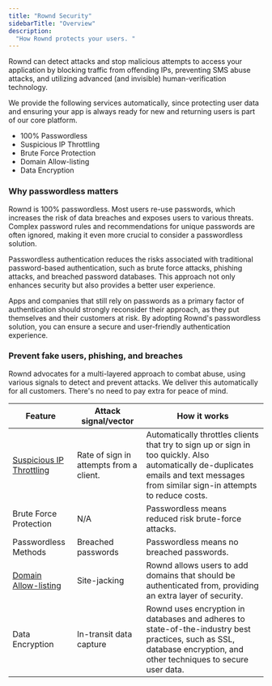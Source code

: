 ```yaml
---
title: "Rownd Security"
sidebarTitle: "Overview"
description:
  "How Rownd protects your users. "
---
```


Rownd can detect attacks and stop malicious attempts to access your application by blocking traffic from offending IPs, preventing SMS abuse attacks, and utilizing advanced (and invisible) human-verification technology.

We provide the following services automatically, since protecting user data and ensuring your app is always ready for new and returning users is part of our core platform.

- 100% Passwordless
- Suspicious IP Throttling
- Brute Force Protection
- Domain Allow-listing
- Data Encryption

### Why passwordless matters

Rownd is 100% passwordless. Most users re-use passwords, which increases the risk of data breaches and exposes users to various threats. Complex password rules and recommendations for unique passwords are often ignored, making it even more crucial to consider a passwordless solution.

Passwordless authentication reduces the risks associated with traditional password-based authentication, such as brute force attacks, phishing attacks, and breached password databases. This approach not only enhances security but also provides a better user experience.

Apps and companies that still rely on passwords as a primary factor of authentication should strongly reconsider their approach, as they put themselves and their customers at risk. By adopting Rownd's passwordless solution, you can ensure a secure and user-friendly authentication experience.


### Prevent fake users, phishing, and breaches

Rownd advocates for a multi-layered approach to combat abuse, using various signals to detect and prevent attacks. We deliver this automatically for all customers. There's no need to pay extra for peace of mind.  

| Feature | Attack signal/vector | How it works |
| --- | --- | --- |
| [Suspicious IP Throttling](/security/attack-mitigation/suspicious-ip-throttling) | Rate of sign in attempts from a client. | Automatically throttles clients that try to sign up or sign in too quickly. Also automatically de-duplicates emails and text messages from similar sign-in attempts to reduce costs. |
| Brute Force Protection | N/A | Passwordless means reduced risk brute-force attacks. |
| Passwordless Methods | Breached passwords | Passwordless means no breached passwords. |
| [Domain Allow-listing](/security/attack-mitigation/domain-allow-list) | Site-jacking | Rownd allows users to add domains that should be authenticated from, providing an extra layer of security. |
| Data Encryption | In-transit data capture | Rownd uses encryption in databases and adheres to state-of-the-industry best practices, such as SSL, database encryption, and other techniques to secure user data. |

